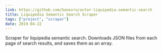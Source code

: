 ```yaml
---
link: https://github.com/Ganevru/actor-liquipedia-semantic-search
title: Liquipedia Semantic Search Scraper
tags: ["project", "scraper"]
date: 2019-04-22
---
```


Scraper for liquipedia semantic search. Downloads JSON files from each page of search results, and saves them as an array.